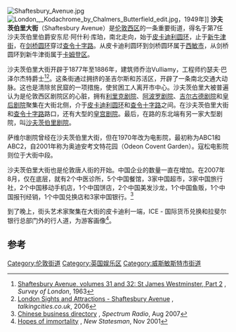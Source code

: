 [[Image:Shaftesbury_Avenue.jpg|thumb]]
[[Image:London_,_Kodachrome_by_Chalmers_Butterfield_edit.jpg|thumb]]，1949年]]
'''沙夫茨伯里大街'''（Shaftesbury Avenue）是[[伦敦西区|伦敦西区]]的一条重要街道，得名于第7任沙夫茨伯里伯爵安东尼·阿什利·库珀，南北走向，始于[[皮卡迪利圆环|皮卡迪利圆环]]，止于[[新牛津街|新牛津街]]，在[[剑桥圆环|剑桥圆环]]穿过[[查令十字路|查令十字路]]。从皮卡迪利圆环到剑桥圆环属于[[西敏市|西敏市]]，从剑桥圆环到新牛津街属于[[卡姆登区|卡姆登区]]。

沙夫茨伯里大街开辟于1877年至1886年，建筑师乔治Vulliamy，工程师约瑟夫·巴泽尔杰特爵士<ref>[http://www.british-history.ac.uk/report.asp?compid=41455 Shaftesbury Avenue, volumes 31 and 32: St James Westminster, Part 2] {{Wayback|url=http://www.british-history.ac.uk/report.asp?compid=41455 |date=20070928041753 }}, ''Survey of London'', 1963</ref><ref>[http://www.talkingcities.co.uk/london_pages/sights_alpha12.htm London Sights and Attractions - Shaftesbury Avenue] {{webarchive|url=https://web.archive.org/web/20070806070913/http://www.talkingcities.co.uk/london_pages/sights_alpha12.htm |date=2007-08-06 }}, ''talkingcities.co.uk'', 2006</ref>。这条街通过拥挤的圣吉尔斯和苏活区，开辟了一条南北交通大动脉。这也是清除贫民窟的一项措施，使贫困工人离开市中心。沙夫茨伯里大被普遍认为是伦敦西区剧院区的心脏，拥有[[利里克剧院|利里克剧院]]、[[阿波罗剧院|阿波罗剧院]]、[[吉尔古德剧院|吉尔古德剧院]]和[[皇后剧院_(伦敦)|皇后剧院]]聚集在大街北侧，介于[[皮卡迪利圆环|皮卡迪利圆环]]和[[查令十字路|查令十字路]]之间。在沙夫茨伯里大街和[[查令十字路|查令十字路]]路口，还有大型的[[皇宫剧院_(伦敦)|皇宫剧院]]。最后，在路的东北端有另一家大型剧院，叫[[沙夫茨伯里剧院|沙夫茨伯里剧院]]。 

萨维尔剧院曾经在沙夫茨伯里大街，但在1970年改为电影院，最初称为ABC1和ABC2，自2001年称为奥迪安考文特花园（Odeon Covent Garden）。寇松电影院则位于大街中段。 

沙夫茨伯里大街也是伦敦唐人街的开始。中国企业的数量一直在增加。在2007年8月，仅在底层，就有2个中医诊所，5个中国餐馆，3家中国超市，3家中国旅行社，2个中国移动手机店，1个中国饼店，2个中国美发沙龙，1个中国鱼贩，1个中国报刊经销，1个中国兑换店和3家中国银行。<ref>[http://www.558.net/uk/business.html Chinese business directory] {{webarchive|url=https://web.archive.org/web/20070821101230/http://www.558.net/uk/business.html |date=2007-08-21 }}, ''Spectrum Radio'', Aug 2007</ref>

到了晚上，街头艺术家聚集在大街的皮卡迪利一端，ICE - 国际货币兑换和拉斐尔银行总部门外的行人道，为游客画像<ref>[http://www.newstatesman.com/200111120018 Hopes of immortality] {{Wayback|url=http://www.newstatesman.com/200111120018 |date=20120301001245 }}, ''New Statesman'', Nov 2001</ref>。

== 参考 ==
{{reflist}}
{{伦敦地标}}
{{Coord|51.512|-0.132|region:GB_type:landmark|display=title}}
[[Category:伦敦街道|Category:伦敦街道]]
[[Category:英国娱乐区|Category:英国娱乐区]]
[[Category:威斯敏斯特市街道|Category:威斯敏斯特市街道]]